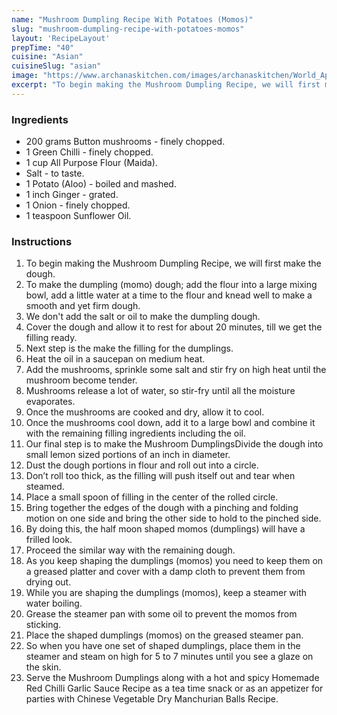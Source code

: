 ---
name: "Mushroom Dumpling Recipe With Potatoes (Momos)"
slug: "mushroom-dumpling-recipe-with-potatoes-momos"
layout: 'RecipeLayout'
prepTime: "40"
cuisine: "Asian"
cuisineSlug: "asian"
image: "https://www.archanaskitchen.com/images/archanaskitchen/World_Appetizers/Mushroom_Dumplings_Cottage_Cheese_Momos_Recipe.jpg"
excerpt: "To begin making the Mushroom Dumpling Recipe, we will first make the dough"
---

### Ingredients

- 200 grams Button mushrooms - finely chopped.
- 1 Green Chilli - finely chopped.
- 1 cup All Purpose Flour (Maida).
- Salt - to taste.
- 1 Potato (Aloo) - boiled and mashed.
- 1 inch Ginger - grated.
- 1 Onion - finely chopped.
- 1 teaspoon Sunflower Oil.

### Instructions

1. To begin making the Mushroom Dumpling Recipe, we will first make the dough.
1. To make the dumpling (momo) dough;  add the flour into a large mixing bowl, add a little water at a time to the flour and knead well to make a smooth and yet firm dough.
1. We don't add the salt or oil to make the dumpling dough.
1. Cover the dough and allow it to rest for about 20 minutes, till we get the filling ready.
1. Next step is the make the filling for the dumplings.
1. Heat the oil in a saucepan on medium heat.
1.  Add the mushrooms, sprinkle some salt and stir fry on high heat until the mushroom become tender.
1. Mushrooms release a lot of water, so stir-fry until all the moisture evaporates.
1. Once the mushrooms are cooked and dry, allow it to cool.
1. Once the mushrooms cool down, add it to a large bowl and combine it with the remaining filling ingredients including the oil.
1. Our final step is to make the Mushroom DumplingsDivide the dough into small lemon sized portions of an inch in diameter.
1. Dust the dough portions in flour and roll out into a circle.
1. Don’t roll too thick, as the filling will push itself out and tear when steamed.
1. Place a small spoon of filling in the center of the rolled circle.
1. Bring together the edges of the dough with a pinching and folding motion on one side and bring the other side to hold to the pinched side.
1. By doing this, the half moon shaped momos (dumplings) will have a frilled look.
1. Proceed the similar way with the remaining dough.
1. As you keep shaping the dumplings (momos) you need to keep them on a greased platter and cover with a damp cloth to prevent them from drying out.
1. While you are shaping the dumplings (momos), keep a steamer with water boiling.
1. Grease the steamer pan with some oil to prevent the momos from sticking.
1. Place the shaped dumplings (momos) on the greased steamer pan.
1. So when you have one set of shaped dumplings, place them in the steamer and steam on high for 5 to 7 minutes until you see a glaze on the skin.
1. Serve the Mushroom Dumplings along with a hot and spicy Homemade Red Chilli Garlic Sauce Recipe as a tea time snack or as an appetizer for parties with Chinese Vegetable Dry Manchurian Balls Recipe.
